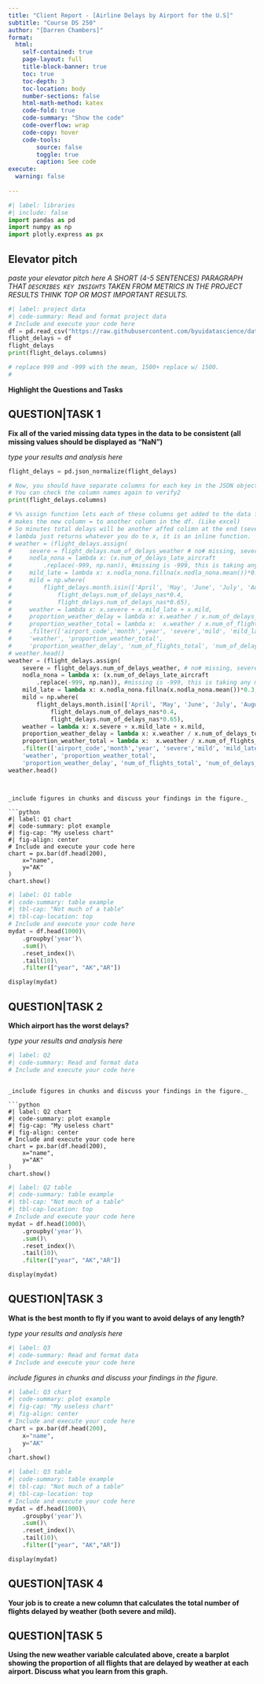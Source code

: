 ```yaml
---
title: "Client Report - [Airline Delays by Airport for the U.S]"
subtitle: "Course DS 250"
author: "[Darren Chambers]"
format:
  html:
    self-contained: true
    page-layout: full
    title-block-banner: true
    toc: true
    toc-depth: 3
    toc-location: body
    number-sections: false
    html-math-method: katex
    code-fold: true
    code-summary: "Show the code"
    code-overflow: wrap
    code-copy: hover
    code-tools:
        source: false
        toggle: true
        caption: See code
execute: 
  warning: false
    
---
```


```python
#| label: libraries
#| include: false
import pandas as pd
import numpy as np
import plotly.express as px
```


## Elevator pitch

_paste your elevator pitch here_
_A SHORT (4-5 SENTENCES) PARAGRAPH THAT `DESCRIBES KEY INSIGHTS` TAKEN FROM METRICS IN THE PROJECT RESULTS THINK TOP OR MOST IMPORTANT RESULTS._

```python
#| label: project data
#| code-summary: Read and format project data
# Include and execute your code here
df = pd.read_csv("https://raw.githubusercontent.com/byuidatascience/data4missing/master/data-raw/flights_missing/flights_missing.json")
flight_delays = df
flight_delays
print(flight_delays.columns)

# replace 999 and -999 with the mean, 1500+ replace w/ 1500. 
# 
```

__Highlight the Questions and Tasks__

## QUESTION|TASK 1

__Fix all of the varied missing data types in the data to be consistent (all missing values should be displayed as “NaN”)__

_type your results and analysis here_
```python
flight_delays = pd.json_normalize(flight_delays)

# Now, you should have separate columns for each key in the JSON objects
# You can check the column names again to verify2
print(flight_delays.columns)
```

```python


# %% assign function lets each of these columns get added to the data frame. 
# makes the new column = to another column in the df. (Like excel)
# So minutes total delays will be another affed colimn at the end (severe)
# lambda just returns whatever you do to x, it is an inline function. 
# weather = (flight_delays.assign(
#     severe = flight_delays.num_of_delays_weather # no# missing, severe 
#     nodla_nona = lambda x: (x.num_of_delays_late_aircraft
#         .replace(-999, np.nan)), #missing is -999, this is taking any missing data and replacing it with nan, copies the data but gives nan for 999
#     mild_late = lambda x: x.nodla_nona.fillna(x.nodla_nona.mean())*0.3,
#     mild = np.where(
#         flight_delays.month.isin(['April', 'May', 'June', 'July', 'August']), 
#             flight_delays.num_of_delays_nas*0.4, 
#             flight_delays.num_of_delays_nas*0.65),
#     weather = lambda x: x.severe + x.mild_late + x.mild,
#     proportion_weather_delay = lambda x: x.weather / x.num_of_delays_total,
#     proportion_weather_total = lambda x:  x.weather / x.num_of_flights_total)
#     .filter(['airport_code','month','year', 'severe','mild', 'mild_late',
#     'weather', 'proportion_weather_total', 
#     'proportion_weather_delay', 'num_of_flights_total', 'num_of_delays_total']))
# weather.head()
weather = (flight_delays.assign(
    severe = flight_delays.num_of_delays_weather, # no# missing, severe 
    nodla_nona = lambda x: (x.num_of_delays_late_aircraft
        .replace(-999, np.nan)), #missing is -999, this is taking any missing data and replacing it with nan, copies the data but gives nan for 999
    mild_late = lambda x: x.nodla_nona.fillna(x.nodla_nona.mean())*0.3,
    mild = np.where(
        flight_delays.month.isin(['April', 'May', 'June', 'July', 'August']), 
            flight_delays.num_of_delays_nas*0.4, 
            flight_delays.num_of_delays_nas*0.65),
    weather = lambda x: x.severe + x.mild_late + x.mild,
    proportion_weather_delay = lambda x: x.weather / x.num_of_delays_total,
    proportion_weather_total = lambda x:  x.weather / x.num_of_flights_total)
    .filter(['airport_code','month','year', 'severe','mild', 'mild_late',
    'weather', 'proportion_weather_total', 
    'proportion_weather_delay', 'num_of_flights_total', 'num_of_delays_total']))
weather.head()



```

```

_include figures in chunks and discuss your findings in the figure._

```python
#| label: Q1 chart
#| code-summary: plot example
#| fig-cap: "My useless chart"
#| fig-align: center
# Include and execute your code here
chart = px.bar(df.head(200),
    x="name", 
    y="AK"
)
chart.show()
```


```python
#| label: Q1 table
#| code-summary: table example
#| tbl-cap: "Not much of a table"
#| tbl-cap-location: top
# Include and execute your code here
mydat = df.head(1000)\
    .groupby('year')\
    .sum()\
    .reset_index()\
    .tail(10)\
    .filter(["year", "AK","AR"])

display(mydat)

```


## QUESTION|TASK 2

__Which airport has the worst delays?__

_type your results and analysis here_

```python
#| label: Q2
#| code-summary: Read and format data
# Include and execute your code here

```

```

_include figures in chunks and discuss your findings in the figure._

```python
#| label: Q2 chart
#| code-summary: plot example
#| fig-cap: "My useless chart"
#| fig-align: center
# Include and execute your code here
chart = px.bar(df.head(200),
    x="name", 
    y="AK"
)
chart.show()
```


```python
#| label: Q2 table
#| code-summary: table example
#| tbl-cap: "Not much of a table"
#| tbl-cap-location: top
# Include and execute your code here
mydat = df.head(1000)\
    .groupby('year')\
    .sum()\
    .reset_index()\
    .tail(10)\
    .filter(["year", "AK","AR"])

display(mydat)

```


## QUESTION|TASK 3

__What is the best month to fly if you want to avoid delays of any length?__

_type your results and analysis here_

```python
#| label: Q3
#| code-summary: Read and format data
# Include and execute your code here


```

_include figures in chunks and discuss your findings in the figure._

```python
#| label: Q3 chart
#| code-summary: plot example
#| fig-cap: "My useless chart"
#| fig-align: center
# Include and execute your code here
chart = px.bar(df.head(200),
    x="name", 
    y="AK"
)
chart.show()
```


```python
#| label: Q3 table
#| code-summary: table example
#| tbl-cap: "Not much of a table"
#| tbl-cap-location: top
# Include and execute your code here
mydat = df.head(1000)\
    .groupby('year')\
    .sum()\
    .reset_index()\
    .tail(10)\
    .filter(["year", "AK","AR"])

display(mydat)

```

## __QUESTION|TASK 4__

__Your job is to create a new column that calculates the total number of flights delayed by weather (both severe and mild).__

## __QUESTION|TASK 5__

__Using the new weather variable calculated above, create a barplot showing the proportion of all flights that are delayed by weather at each airport. Discuss what you learn from this graph.__